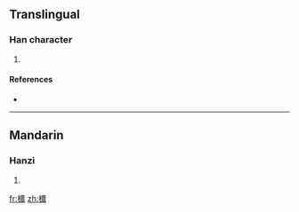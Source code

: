 ==Translingual==

===Han character===
{{Han char|rn=75|rad=木|as=15|sn=19|four=|canj=木戈廿金 (DITC)}}

# {{defn|Han|sort=木15}}

====References====
* {{Han ref|kx=0559.310|dkj=15789|dj=0949.060|hdz=21310.050|uh=6ACE|ud=27342}}

----

==Mandarin==

===Hanzi===
{{cmn-hanzi|pin=[[guàng]] ([[guang4]])|wg=kuang<sup>4</sup>}}

# {{defn|Mandarin|sort=木15}}

[[fr:櫎]]
[[zh:櫎]]